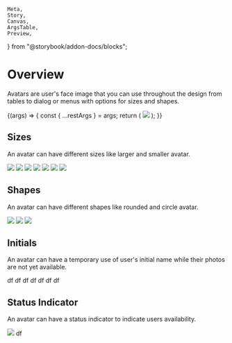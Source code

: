     Meta,
    Story,
    Canvas,
    ArgsTable,
    Preview,
} from "@storybook/addon-docs/blocks";


<Meta title="UI/Avatar" component={Avatar} />

# Overview

Avatars are user's face image that you can use throughout the design from tables to dialog or menus with options for sizes and shapes.

<Canvas>
    <Story
        name="Avatar Controls"
        argTypes={{
            size: {
                control: {
                    type: `select`,
                    options: ["circle", "rounded", "square"],
                },
            },
            shape: {
                control: {
                    type: `select`,
                    options: ["default", "xs", "sm", "md", "lg", "xl", "xxl"],
                },
            },
            status: {
                control: {
                    type: `inline-radio`,
                    options: ["online", "offline"],
                },
            },
            clasName: {
                control: {
                    type: `text`,
                },
            },
        }}
        args={{
            size: `default`,
            shape: `circle`,
        }}
    >
        {(args) => {
            const { ...restArgs } = args;
            return (
                <Avatar {...restArgs}>
                    <img src={image} />
                </Avatar>
            );
        }}
    </Story>
</Canvas>

<ArgsTable of={Avatar} story="Avatar Controls" />

## Sizes

An avatar can have different sizes like larger and smaller avatar.

<Preview withToolbar>
    <Story name="Sizes">
        <Avatar size="xs" shape="circle">
            <img src={image} />
        </Avatar>
        <Avatar size="sm" shape="circle">
            <img src={image} />
        </Avatar>
        <Avatar shape="circle">
            <img src={image} />
        </Avatar>
        <Avatar size="md" shape="circle">
            <img src={image} />
        </Avatar>
        <Avatar size="lg" shape="circle">
            <img src={image} />
        </Avatar>
        <Avatar size="xl" shape="circle">
            <img src={image} />
        </Avatar>
        <Avatar size="xxl" shape="circle">
            <img src={image} />
        </Avatar>
    </Story>
</Preview>

## Shapes

An avatar can have different shapes like rounded and circle avatar.

<Preview withToolbar>
    <Story name="shapes">
        <Avatar size="lg" shape="circle">
            <img src={image} />
        </Avatar>
        <Avatar size="lg" shape="rounded">
            <img src={image} />
        </Avatar>
        <Avatar size="lg" shape="square">
            <img src={image} />
        </Avatar>
    </Story>
</Preview>

## Initials

An avatar can have a temporary use of user's initial name while their photos are not yet available.

<Preview withToolbar>
    <Story name="Initials">
        <Avatar size="xs" shape="circle">
            <AvatarInitial>df</AvatarInitial>
        </Avatar>
        <Avatar size="sm" shape="circle">
            <AvatarInitial>df</AvatarInitial>
        </Avatar>
        <Avatar shape="circle">
            <AvatarInitial>df</AvatarInitial>
        </Avatar>
        <Avatar size="md" shape="circle">
            <AvatarInitial>df</AvatarInitial>
        </Avatar>
        <Avatar size="lg" shape="circle">
            <AvatarInitial>df</AvatarInitial>
        </Avatar>
        <Avatar size="xl" shape="circle">
            <AvatarInitial>df</AvatarInitial>
        </Avatar>
        <Avatar size="xxl" shape="circle">
            <AvatarInitial>df</AvatarInitial>
        </Avatar>
    </Story>
</Preview>

## Status Indicator

An avatar can have a status indicator to indicate users availability.

<Preview withToolbar>
    <Story name="Status Indicator">
        <Avatar size="lg" shape="circle" status="online">
            <img src={image} />
        </Avatar>
        <Avatar size="lg" shape="circle" status="offline">
            <AvatarInitial>df</AvatarInitial>
        </Avatar>
    </Story>
</Preview>

